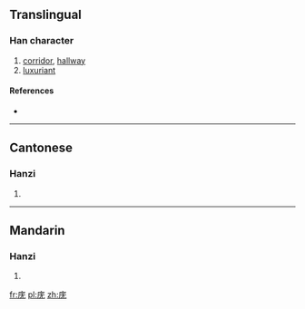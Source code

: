 {{also|廡}}
==Translingual==

===Han character===
{{Han char|rn=53|rad=广|as=04|sn=7|four=|canj=戈一大山 (IMKU)}}

# [[corridor]], [[hallway]]
# [[luxuriant]]

====References====
* {{Han ref|kx=0344.051|hdz=20873.190|uh=5E91|ud=24209}}

----

==Cantonese==

===Hanzi===
{{yue-hanzi|jyut=|y=mou4, mou5|tra=廡}}

# {{defn|lang=yue|sort=广04}}

----

==Mandarin==

===Hanzi===
{{cmn-hanzi|tra=廡|pin=[[wǔ]] ([[wu3]])|wg=wu<sup>3</sup>}}

# {{defn|lang=cmn|sort=广04}}

[[fr:庑]]
[[pl:庑]]
[[zh:庑]]